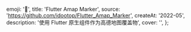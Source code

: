   emoji: '📍',
  title: 'Flutter Amap Marker',
  source: 'https://github.com/idootop/Flutter_Amap_Marker',
  createAt: '2022-05',
  description: '使用 Flutter 原生组件作为高德地图覆盖物',
  cover: '',
};
